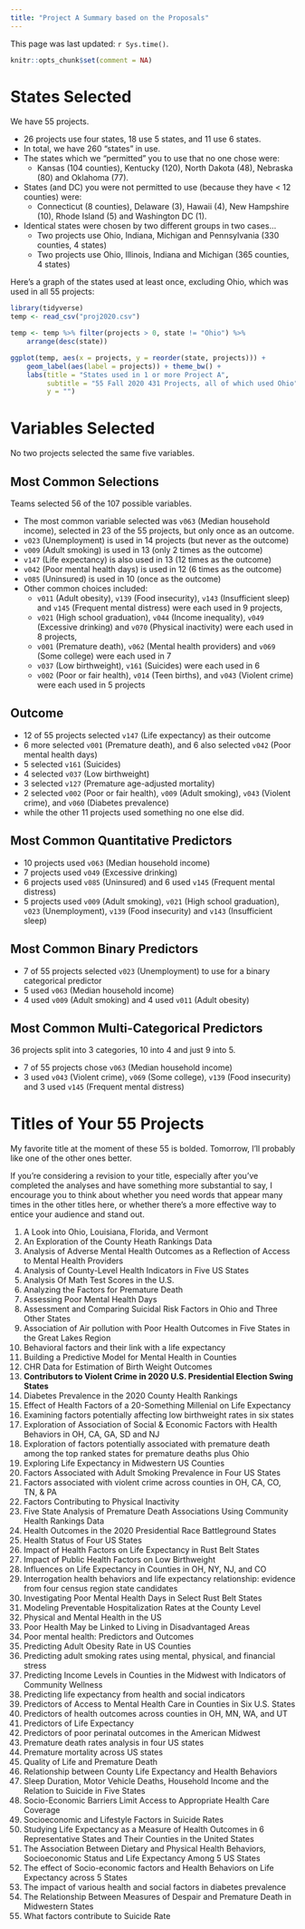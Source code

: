 ```yaml
---
title: "Project A Summary based on the Proposals"
---
```


This page was last updated: `r Sys.time()`.

```r
knitr::opts_chunk$set(comment = NA)
```

# States Selected

We have 55 projects. 

- 26 projects use four states, 18 use 5 states, and 11 use 6 states.
- In total, we have 260 "states" in use.
- The states which we "permitted" you to use that no one chose were:
    - Kansas (104 counties), Kentucky (120), North Dakota (48), Nebraska (80) and Oklahoma (77).
- States (and DC) you were not permitted to use (because they have < 12 counties) were:
    - Connecticut (8 counties), Delaware (3), Hawaii (4), New Hampshire (10), Rhode Island (5) and Washington DC (1).
- Identical states were chosen by two different groups in two cases... 
    - Two projects use Ohio, Indiana, Michigan and Pennsylvania (330 counties, 4 states) 
    - Two projects use Ohio, Illinois, Indiana and Michigan (365 counties, 4 states)

Here's a graph of the states used at least once, excluding Ohio, which was used in all 55 projects:

```r
library(tidyverse)
temp <- read_csv("proj2020.csv")

temp <- temp %>% filter(projects > 0, state != "Ohio") %>%
    arrange(desc(state))

ggplot(temp, aes(x = projects, y = reorder(state, projects))) +
    geom_label(aes(label = projects)) + theme_bw() +
    labs(title = "States used in 1 or more Project A",
         subtitle = "55 Fall 2020 431 Projects, all of which used Ohio",
         y = "")
```

# Variables Selected

No two projects selected the same five variables.

## Most Common Selections

Teams selected 56 of the 107 possible variables.

- The most common variable selected was `v063` (Median household income), selected in 23 of the 55 projects, but only once as an outcome.
- `v023` (Unemployment) is used in 14 projects (but never as the outcome)
- `v009` (Adult smoking) is used in 13 (only 2 times as the outcome)
- `v147` (Life expectancy) is also used in 13 (12 times as the outcome)
- `v042` (Poor mental health days) is used in 12 (6 times as the outcome)
- `v085` (Uninsured) is used in 10 (once as the outcome)
- Other common choices included:
    - `v011` (Adult obesity), `v139` (Food insecurity), `v143` (Insufficient sleep) and `v145` (Frequent mental distress) were each used in 9 projects,
    - `v021` (High school graduation), `v044` (Income inequality), `v049` (Excessive drinking) and `v070` (Physical inactivity) were each used in 8 projects,
    - `v001` (Premature death), `v062` (Mental health providers) and `v069` (Some college) were each used in 7
    - `v037` (Low birthweight), `v161` (Suicides) were each used in 6
    - `v002` (Poor or fair health), `v014` (Teen births), and `v043` (Violent crime) were each used in 5 projects

## Outcome

- 12 of 55 projects selected `v147` (Life expectancy) as their outcome
- 6 more selected `v001` (Premature death), and 6 also selected `v042` (Poor mental health days)
- 5 selected `v161` (Suicides)
- 4 selected `v037` (Low birthweight)
- 3 selected `v127` (Premature age-adjusted mortality)
- 2 selected `v002` (Poor or fair health), `v009` (Adult smoking), `v043` (Violent crime), and `v060` (Diabetes prevalence)
- while the other 11 projects used something no one else did.

## Most Common Quantitative Predictors

- 10 projects used `v063` (Median household income)
- 7 projects used `v049` (Excessive drinking)
- 6 projects used `v085` (Uninsured) and 6 used `v145` (Frequent mental distress)
- 5 projects used `v009` (Adult smoking), `v021` (High school graduation), `v023` (Unemployment), `v139` (Food insecurity) and `v143` (Insufficient sleep)

## Most Common Binary Predictors

- 7 of 55 projects selected `v023` (Unemployment) to use for a binary categorical predictor
- 5 used `v063` (Median household income)
- 4 used `v009` (Adult smoking) and 4 used `v011` (Adult obesity)

## Most Common Multi-Categorical Predictors

36 projects split into 3 categories, 10 into 4 and just 9 into 5.

- 7 of 55 projects chose `v063` (Median household income)
- 3 used `v043` (Violent crime), `v069` (Some college), `v139` (Food insecurity) and 3 used `v145` (Frequent mental distress)

# Titles of Your 55 Projects

My favorite title at the moment of these 55 is bolded. Tomorrow, I'll probably like one of the other ones better.

If you're considering a revision to your title, especially after you've completed the analyses and have something more substantial to say, I encourage you to think about whether you need words that appear many times in the other titles here, or whether there's a more effective way to entice your audience and stand out.

1. A Look into Ohio, Louisiana, Florida, and Vermont
2. An Exploration of the County Heath Rankings Data
3. Analysis of Adverse Mental Health Outcomes as a Reflection of Access to Mental Health Providers
4. Analysis of County-Level Health Indicators in Five US States
5. Analysis Of Math Test Scores in the U.S.
6. Analyzing the Factors for Premature Death
7. Assessing Poor Mental Health Days
8. Assessment and Comparing Suicidal Risk Factors in Ohio and Three Other States
9. Association of Air pollution with Poor Health Outcomes in Five States in the Great Lakes Region
10. Behavioral factors and their link with a life expectancy
11. Building a Predictive Model for Mental Health in Counties
12. CHR Data for Estimation of Birth Weight Outcomes
13. **Contributors to Violent Crime in 2020 U.S. Presidential Election Swing States**
14. Diabetes Prevalence in the 2020 County Health Rankings
15. Effect of Health Factors of a 20-Something Millenial on Life Expectancy
16. Examining factors potentially affecting low birthweight rates in six states
17. Exploration of Association of Social & Economic Factors with Health Behaviors in OH, CA, GA, SD and NJ
18. Exploration of factors potentially associated with premature death among the top ranked states for premature deaths plus Ohio
19. Exploring Life Expectancy in Midwestern US Counties
20. Factors Associated with Adult Smoking Prevalence in Four US States
21. Factors associated with violent crime across counties in OH, CA, CO, TN, & PA
22. Factors Contributing to Physical Inactivity
23. Five State Analysis of Premature Death Associations Using Community Health Rankings Data
24. Health Outcomes in the 2020 Presidential Race Battleground States
25. Health Status of Four US States
26. Impact of Health Factors on Life Expectancy in Rust Belt States
27. Impact of Public Health Factors on Low Birthweight
28. Influences on Life Expectancy in Counties in OH, NY, NJ, and CO
29. Interrogation health behaviors and life expectancy relationship:  evidence from four census region state candidates
30. Investigating Poor Mental Health Days in Select Rust Belt States
31. Modeling Preventable Hospitalization Rates at the County Level
32. Physical and Mental Health in the US
33. Poor Health May be Linked to Living in Disadvantaged Areas
34. Poor mental health: Predictors and Outcomes
35. Predicting Adult Obesity Rate in US Counties
36. Predicting adult smoking rates using mental, physical, and financial stress
37. Predicting Income Levels in Counties in the Midwest with Indicators of Community Wellness
38. Predicting life expectancy from health and social indicators
39. Predictors of Access to Mental Health Care in Counties in Six U.S. States
40. Predictors of health outcomes across counties in OH, MN, WA, and UT
41. Predictors of Life Expectancy
42. Predictors of poor perinatal outcomes in the American Midwest
43. Premature death rates analysis in four US states
44. Premature mortality across US states
45. Quality of Life and Premature Death
46. Relationship between County Life Expectancy and Health Behaviors
47. Sleep Duration, Motor Vehicle Deaths, Household Income and the Relation to Suicide in Five States
48. Socio-Economic Barriers Limit Access to Appropriate Health Care Coverage
49. Socioeconomic and Lifestyle Factors in Suicide Rates
50. Studying Life Expectancy as a Measure of Health Outcomes in 6 Representative States and Their Counties in the United States
51. The Association Between Dietary and Physical Health Behaviors, Socioeconomic Status and Life Expectancy Among 5 US States
52. The effect of Socio-economic factors and Health Behaviors on Life Expectancy across 5 States
53. The impact of various health and social factors in diabetes prevalence
54. The Relationship Between Measures of Despair and Premature Death in Midwestern States
55. What factors contribute to Suicide Rate

